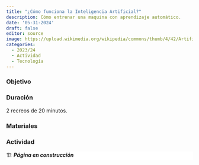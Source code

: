 ```yaml
---
title: "¿Cómo funciona la Inteligencia Artificial?"
description: Cómo entrenar una maquina con aprendizaje automático.
date: '05-31-2024'
draft: false
editor: source
image: https://upload.wikimedia.org/wikipedia/commons/thumb/4/42/Artificial-Intelligence.jpg/640px-Artificial-Intelligence.jpg
categories: 
  - 2023/24
  - Actividad
  - Tecnología
---
```


### Objetivo



### Duración

2 recreos de 20 minutos.

### Materiales


### Actividad


::: {.callout-caution style="background: white"}
🏗️ ***Página en construcción***
:::
